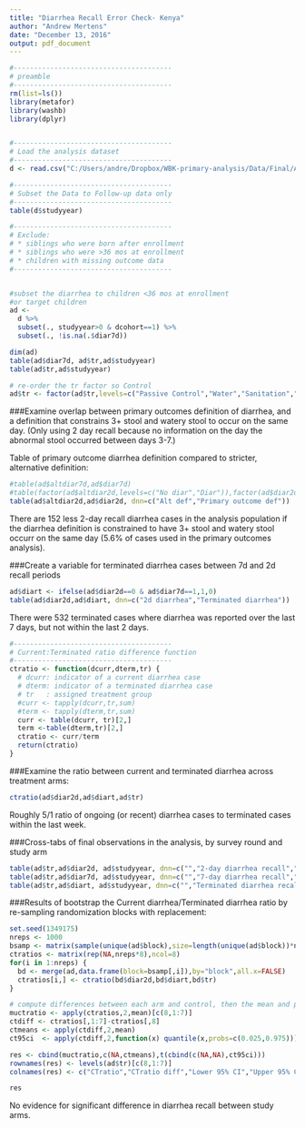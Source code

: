 ```yaml
---
title: "Diarrhea Recall Error Check- Kenya"
author: "Andrew Mertens"
date: "December 13, 2016"
output: pdf_document
---
```



```r
#---------------------------------------
# preamble
#---------------------------------------
rm(list=ls())
library(metafor)
library(washb)
library(dplyr)


#---------------------------------------
# Load the analysis dataset
#---------------------------------------
d <- read.csv("C:/Users/andre/Dropbox/WBK-primary-analysis/Data/Final/Andrew/washb-kenya-diar.csv")

#---------------------------------------
# Subset the Data to Follow-up data only
#---------------------------------------
table(d$studyyear)

#---------------------------------------
# Exclude:
# * siblings who were born after enrollment
# * siblings who were >36 mos at enrollment
# * children with missing outcome data
#---------------------------------------


#subset the diarrhea to children <36 mos at enrollment
#or target children
ad <-
  d %>%
  subset(., studyyear>0 & dcohort==1) %>%
  subset(., !is.na(.$diar7d))

dim(ad)
table(ad$diar7d, ad$tr,ad$studyyear)
table(ad$tr,ad$studyyear)

# re-order the tr factor so Control 
ad$tr <- factor(ad$tr,levels=c("Passive Control","Water","Sanitation","Handwashing","WSH","Nutrition","Nutrition + WSH","Control"))
```

###Examine overlap between primary outcomes definition of diarrhea, and a definition that constrains 3+ stool and watery stool to occur on the same day. 
(Only using 2 day recall because no information on the day the abnormal stool occurred between days 3-7.)  

Table of primary outcome diarrhea definition compared to stricter, alternative definition:  

```r
#table(ad$altdiar7d,ad$diar7d)
#table(factor(ad$altdiar2d,levels=c("No diar","Diar")),factor(ad$diar2d, levels=c("No diar","Diar")), dnn=c("Alt def","Primary outcome def"))
table(ad$altdiar2d,ad$diar2d, dnn=c("Alt def","Primary outcome def"))

```

There are 152 less 2-day recall diarrhea cases in the analysis population if the diarrhea definition is constrained to have 3+ stool and watery stool occurr on the same day (5.6% of cases used in the primary outcomes analysis).



###Create a variable for terminated diarrhea cases between 7d and 2d recall periods

```r
ad$diart <- ifelse(ad$diar2d==0 & ad$diar7d==1,1,0)
table(ad$diar2d,ad$diart, dnn=c("2d diarrhea","Terminated diarrhea"))  
```

There were 532 terminated cases where diarrhea was reported over the last 7 days, but not within the last 2 days.

 
```r
#---------------------------------------
# Current:Terminated ratio difference function
#---------------------------------------
ctratio <- function(dcurr,dterm,tr) {
  # dcurr: indicator of a current diarrhea case
  # dterm: indicator of a terminated diarrhea case
  # tr   : assigned treatment group
  #curr <- tapply(dcurr,tr,sum)
  #term <- tapply(dterm,tr,sum)
  curr <- table(dcurr, tr)[2,]  
  term <-table(dterm,tr)[2,] 
  ctratio <- curr/term
  return(ctratio)
}

```

###Examine the ratio between current and terminated diarrhea across treatment arms:
```r
ctratio(ad$diar2d,ad$diart,ad$tr)
```

Roughly 5/1 ratio of ongoing (or recent) diarrhea cases to terminated cases within the last week. 


###Cross-tabs of final observations in the analysis, by survey round and study arm
```r
table(ad$tr,ad$diar2d, ad$studyyear, dnn=c("","2-day diarrhea recall","Study Year"))
table(ad$tr,ad$diar7d, ad$studyyear, dnn=c("","7-day diarrhea recall","Study Year"))
table(ad$tr,ad$diart, ad$studyyear, dnn=c("","Terminated diarrhea recall","Study Year"))

```



###Results of bootstrap the Current diarrhea/Terminated diarrhea ratio by re-sampling randomization blocks with replacement:

```r


set.seed(1349175)
nreps <- 1000
bsamp <- matrix(sample(unique(ad$block),size=length(unique(ad$block))*nreps,replace=TRUE),ncol=nreps)
ctratios <- matrix(rep(NA,nreps*8),ncol=8)
for(i in 1:nreps) {
  bd <- merge(ad,data.frame(block=bsamp[,i]),by="block",all.x=FALSE)
  ctratios[i,] <- ctratio(bd$diar2d,bd$diart,bd$tr)
}

# compute differences between each arm and control, then the mean and percentile 95% CIs
muctratio <- apply(ctratios,2,mean)[c(8,1:7)]
ctdiff <- ctratios[,1:7]-ctratios[,8]
ctmeans <- apply(ctdiff,2,mean)
ct95ci  <- apply(ctdiff,2,function(x) quantile(x,probs=c(0.025,0.975)))

res <- cbind(muctratio,c(NA,ctmeans),t(cbind(c(NA,NA),ct95ci)))
rownames(res) <- levels(ad$tr)[c(8,1:7)]
colnames(res) <- c("CTratio","CTratio diff","Lower 95% CI","Upper 95% CI")
```


```r
res
```


No evidence for significant difference in diarrhea recall between study arms.
